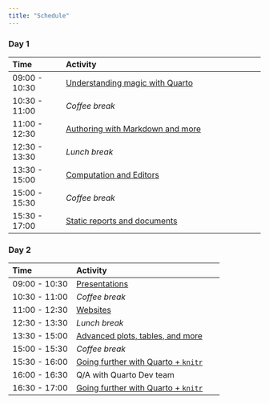 ```yaml
---
title: "Schedule"
---
```


### Day 1

| Time          | Activity                                              |
|:--------------|:------------------------------------------------------|
| 09:00 - 10:30 | [Understanding magic with Quarto](materials/01-intro-quarto.html) |
| 10:30 - 11:00 | *Coffee break*                                        |
| 11:00 - 12:30 | [Authoring with Markdown and more](materials/02-authoring.html)  |
| 12:30 - 13:30 | *Lunch break*                                         |
| 13:30 - 15:00 | [Computation and Editors](materials/03-computation-editors.html)                                |
| 15:00 - 15:30 | *Coffee break*                                        |
| 15:30 - 17:00 | [Static reports and documents](materials/04-static-documents.html)                           |

### Day 2

| Time          | Activity                         |
|:--------------|:---------------------------------|
| 09:00 - 10:30 | [Presentations](materials/05-presentations.html)                     |
| 10:30 - 11:00 | *Coffee break*                   |
| 11:00 - 12:30 | [Websites](materials/06-websites.html)                          |
| 12:30 - 13:30 | *Lunch break*                    |
| 13:30 - 15:00 | [Advanced plots, tables, and more](materials/07-plots-tables.html)  |
| 15:00 - 15:30 | *Coffee break*                   |
| 15:30 - 16:00 | [Going further with Quarto + `knitr`](materials/08-advanced-knitr.html)  |
| 16:00 - 16:30 | Q/A with Quarto Dev team |
| 16:30 - 17:00 | [Going further with Quarto + `knitr`](materials/08-advanced-knitr.html)  |